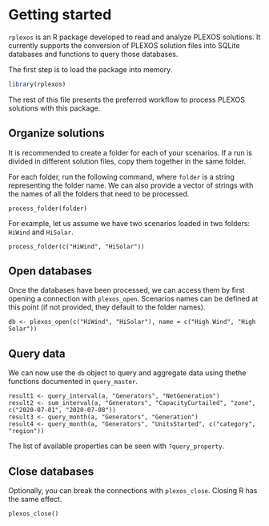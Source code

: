 <!--
%\VignetteEngine{knitr}
%\VignetteIndexEntry{Getting started}
-->


# Getting started

`rplexos` is an R package developed to read and analyze PLEXOS solutions. It currently supports the
conversion of PLEXOS solution files into SQLite databases and functions to query those databases.

The first step is to load the package into memory.

```{r, message = FALSE}
library(rplexos)
```

The rest of this file presents the preferred workflow to process PLEXOS solutions with this package.


## Organize solutions

It is recommended to create a folder for each of your scenarios. If a run is divided in different
solution files, copy them together in the same folder.

For each folder, run the following command, where `folder` is a string representing the folder name.
We can also provide a vector of strings with the names of all the folders that need to be processed.

```
process_folder(folder)
```

For example, let us assume we have two scenarios loaded in two folders: `HiWind` and `HiSolar`. 

```
process_folder(c("HiWind", "HiSolar"))
```


## Open databases

Once the databases have been processed, we can access them by first opening a connection with `plexos_open`.
Scenarios names can be defined at this point (if not provided, they default to the folder names).

```
db <- plexos_open(c("HiWind", "HiSolar"), name = c("High Wind", "High Solar"))
```


## Query data

We can now use the `db` object to query and aggregate data using thethe functions documented in `query_master`.

```
result1 <- query_interval(a, "Generators", "NetGeneration")
result2 <- sum_interval(a, "Generators", "CapacityCurtailed", "zone", c("2020-07-01", "2020-07-08"))
result3 <- query_month(a, "Generators", "Generation")
result4 <- query_month(a, "Generators", "UnitsStarted", c("category", "region"))
```

The list of available properties can be seen with `?query_property`.


## Close databases

Optionally, you can break the connections with `plexos_close`. Closing R has the same effect.

```
plexos_close()
```
